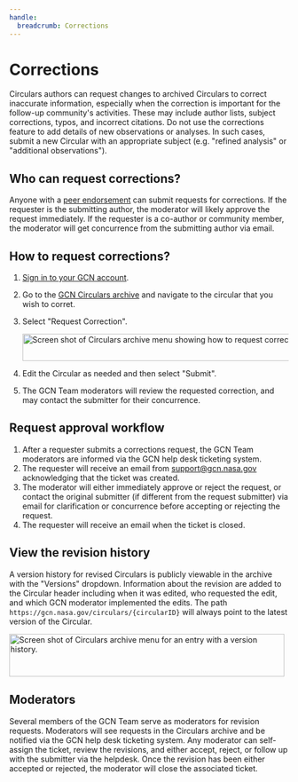 ```yaml
---
handle:
  breadcrumb: Corrections
---
```



# Corrections

Circulars authors can request changes to archived Circulars to correct inaccurate information, especially when the correction is important for the follow-up community's activities. These may include author lists, subject corrections, typos, and incorrect citations. Do not use the corrections feature to add details of new observations or analyses. In such cases, submit a new Circular with an appropriate subject (e.g. "refined analysis" or "additional observations").

## Who can request corrections?

Anyone with a [peer endorsement](/docs/circulars/submitting#to-request-a-peer-endorsement) can submit requests for corrections. If the requester is the submitting author, the moderator will likely approve the request immediately. If the requester is a co-author or community member, the moderator will get concurrence from the submitting author via email.

## How to request corrections?

1. [Sign in to your GCN account](/login).
2. Go to the [GCN Circulars archive](/circulars) and navigate to the circular that you wish to corret.
3. Select "Request Correction".

   <img
     src={requestbuttonscreenshot}
     alt="Screen shot of Circulars archive menu showing how to request corrections."
     width="530"
     height="49"
     className="height-auto"
   />

4. Edit the Circular as needed and then select "Submit".
5. The GCN Team moderators will review the requested correction, and may contact the submitter for their concurrence.

## Request approval workflow

1. After a requester submits a corrections request, the GCN Team moderators are informed via the GCN help desk ticketing system.
2. The requester will receive an email from support@gcn.nasa.gov acknowledging that the ticket was created.
3. The moderator will either immediately approve or reject the request, or contact the original submitter (if different from the request submitter) via email for clarification or concurrence before accepting or rejecting the request.
4. The requester will receive an email when the ticket is closed.

## View the revision history

A version history for revised Circulars is publicly viewable in the archive with the "Versions" dropdown. Information about the revision are added to the Circular header including when it was edited, who requested the edit, and which GCN moderator implemented the edits. The path `https://gcn.nasa.gov/circulars/{circularID}` will always point to the latest version of the Circular.

<img
  src={versionbuttonscreenshot}
  alt="Screen shot of Circulars archive menu for an entry with a version history."
  width="496"
  height="77"
  className="height-auto"
/>

## Moderators

Several members of the GCN Team serve as moderators for revision requests. Moderators will see requests in the Circulars archive and be notified via the GCN help desk ticketing system. Any moderator can self-assign the ticket, review the revisions, and either accept, reject, or follow up with the submitter via the helpdesk. Once the revision has been either accepted or rejected, the moderator will close the associated ticket.
